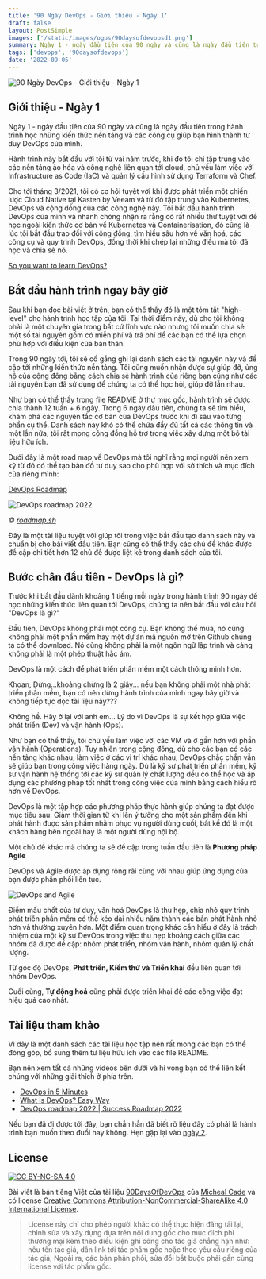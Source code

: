 ```yaml
---
title: '90 Ngày DevOps - Giới thiệu - Ngày 1'
draft: false
layout: PostSimple
images: ['/static/images/ogps/90daysofdevopsd1.png']
summary: Ngày 1 - ngày đầu tiên của 90 ngày và cũng là ngày đầu tiên trong hành trình xây dựng những kiến thức nền tảng và các công cụ giúp bạn hình thành tư duy DevOps của mình
tags: ['devops', '90daysofdevops']
date: '2022-09-05'
---
```


![90 Ngày DevOps - Giới thiệu - Ngày 1](/static/images/ogps/90daysofdevopsd1.png)

<TOCInline toc={props.toc} asDisclosure />

## Giới thiệu - Ngày 1

Ngày 1 - ngày đầu tiên của 90 ngày và cũng là ngày đầu tiên trong hành trình học những kiến thức nền tảng và các công cụ giúp bạn hình thành tư duy DevOps của mình.

Hành trình này bắt đầu với tôi từ vài năm trước, khi đó tôi chỉ tập trung vào các nền tảng ảo hóa và công nghệ liên quan tới cloud, chủ yếu làm việc với Infrastructure as Code (IaC) và quản lý cấu hình sử dụng Terraform và Chef.

Cho tới tháng 3/2021, tôi có cơ hội tuyệt vời khi được phát triển một chiến lược Cloud Native tại Kasten by Veeam và từ đó tập trung vào Kubernetes, DevOps và cộng đồng của các công nghệ này. Tôi bắt đầu hành trình DevOps của mình và nhanh chóng nhận ra rằng có rất nhiều thứ tuyệt vời để học ngoài kiến thức cơ bản về Kubernetes và Containerisation, đó cũng là lúc tôi bắt đầu trao đổi với cộng đồng, tìm hiểu sâu hơn về văn hoá, các công cụ và quy trình DevOps, đồng thời khi chép lại những điều mà tôi đã học và chia sẻ nó.

[So you want to learn DevOps?](https://blog.kasten.io/devops-learning-curve)

## Bắt đầu hành trình ngay bây giờ

Sau khi bạn đọc bài viết ở trên, bạn có thể thấy đó là một tóm tắt "high-level" cho hành trình học tập của tôi. Tại thời điểm này, dù cho tôi không phải là một chuyên gia trong bất cứ lĩnh vực nào nhưng tôi muốn chia sẻ một số tài nguyên gồm có miễn phí và trả phí để các bạn có thể lựa chọn phù hợp với điều kiện của bản thân.

Trong 90 ngày tới, tôi sẽ cố gắng ghi lại danh sách các tài nguyên này và đề cập tới những kiến thức nền tảng. Tôi cũng muốn nhận được sự giúp đỡ, ủng hộ của cộng đồng bằng cách chia sẻ hành trình của riêng bạn cũng như các tài nguyên bạn đã sử dụng để chúng ta có thể học hỏi, giúp đỡ lẫn nhau.

Như bạn có thể thấy trong file README ở thư mục gốc, hành trình sẽ được chia thành 12 tuần + 6 ngày. Trong 6 ngày đầu tiên, chúng ta sẽ tìm hiểu, khám phá các nguyên tắc cơ bản của DevOps trước khi đi sâu vào từng phần cụ thể. Danh sách này khó có thể chứa đầy đủ tất cả các thông tin và một lần nữa, tôi rất mong cộng đồng hỗ trợ trong việc xây dựng một bộ tài liệu hữu ích.

Dưới đây là một road map về DevOps mà tôi nghĩ rằng mọi người nên xem kỹ từ đó có thể tạo bản đồ tư duy sao cho phù hợp với sở thích và mục đích của riêng mình:

[DevOps Roadmap](https://roadmap.sh/devops)

![DevOps roadmap 2022](/static/images/assets/devops2022roadmap.jpeg)

_© [roadmap.sh](https://roadmap.sh/)_

Đây là một tài liệu tuyệt vời giúp tôi trong việc bắt đầu tạo danh sách này và chuẩn bị cho bài viết đầu tiên. Bạn cũng có thể thấy các chủ đề khác được đề cập chi tiết hơn 12 chủ đề được liệt kê trong danh sách của tôi.

## Bước chân đầu tiên - DevOps là gì?

Trước khi bắt đầu dành khoảng 1 tiếng mỗi ngày trong hành trình 90 ngày để học những kiến thức liên quan tới DevOps, chúng ta nên bắt đầu với câu hỏi "DevOps là gì?"

Đầu tiên, DevOps không phải một công cụ. Bạn không thể mua, nó cũng không phải một phần mềm hay một dự án mã nguồn mở trên Github chúng ta có thể download. Nó cũng không phải là một ngôn ngữ lập trình và càng không phải là một phép thuật hắc ám.

DevOps là một cách để phát triển phần mềm một cách thông minh hơn.

Khoan, Dừng...khoảng chừng là 2 giây... nếu bạn không phải một nhà phát triển phần mềm, bạn có nên dừng hành trình của mình ngay bây giờ và không tiếp tục đọc tài liệu này???

Không hề. Hãy ở lại với anh em... Lý do vì DevOps là sự kết hợp giữa việc phát triển (Dev) và vận hành (Ops).

Như bạn có thể thấy, tôi chủ yếu làm việc với các VM và ở gần hơn với phần vận hành (Operations). Tuy nhiên trong cộng đồng, dù cho các bạn có các nền tảng khác nhau, làm việc ở các vị trí khác nhau, DevOps chắc chắn vẫn sẽ giúp bạn trong công việc hàng ngày. Dù là kỹ sư phát triển phần mềm, kỹ sư vận hành hệ thống tới các kỹ sư quản lý chất lượng đều có thể học và áp dụng các phương pháp tốt nhất trong công việc của mình bằng cách hiểu rõ hơn về DevOps.

DevOps là một tập hợp các phương pháp thực hành giúp chúng ta đạt được mục tiêu sau: Giảm thời gian từ khi lên ý tưởng cho một sản phẩm đến khi phát hành được sản phẩm nhằm phục vụ người dùng cuối, bất kể đó là một khách hàng bên ngoài hay là một người dùng nội bộ.

Một chủ đề khác mà chúng ta sẽ đề cập trong tuần đầu tiên là **Phương pháp Agile**

DevOps và Agile được áp dụng rộng rãi cùng với nhau giúp ứng dụng của bạn được phân phối liên tục.

![DevOps and Agile](/static/images/assets/devopsagile.png)

Điểm mấu chốt của tư duy, văn hoá DevOps là thu hẹp, chia nhỏ quy trình phát triển phần mềm có thể kéo dài nhiều năm thành các bản phát hành nhỏ hơn và thường xuyên hơn. Một điểm quan trọng khác cần hiểu ở đây là trách nhiệm của một kỹ sư DevOps trong việc thu hẹp khoảng cách giữa các nhóm đã được đề cập: nhóm phát triển, nhóm vận hành, nhóm quản lý chất lượng.

Từ góc độ DevOps, **Phát triển, Kiểm thử và Triển khai** đều liên quan tới nhóm DevOps.

Cuối cùng, **Tự động hoá** cũng phải được triển khai để các công việc đạt hiệu quả cao nhất.

## Tài liệu tham khảo

Vì đây là một danh sách các tài liệu học tập nên rất mong các bạn có thể đóng góp, bổ sung thêm tư liệu hữu ích vào các file README.

Bạn nên xem tất cả những videos bên dưới và hi vọng bạn có thể liên kết chúng với những giải thích ở phía trên.

- [DevOps in 5 Minutes](https://www.youtube.com/watch?v=Xrgk023l4lI)
- [What is DevOps? Easy Way](https://www.youtube.com/watch?v=_Gpe1Zn-1fE&t=43s)
- [DevOps roadmap 2022 | Success Roadmap 2022](https://www.youtube.com/watch?v=7l_n97Mt0ko)

Nếu bạn đã đi được tới đây, bạn chắn hẳn đã biết rõ liệu đây có phải là hành trình bạn muốn theo đuổi hay không. Hẹn gặp lại vào [ngày 2](/).

## License

[![CC BY-NC-SA 4.0][cc-by-nc-sa-image]][cc-by-nc-sa]

Bài viết là bản tiếng Việt của tài liệu [90DaysOfDevOps](https://github.com/MichaelCade/90DaysOfDevOps/tree/main/Days) của [Micheal Cade](https://twitter.com/MichaelCade1) và có license [Creative Commons Attribution-NonCommercial-ShareAlike 4.0 International License][cc-by-nc-sa].

> License này chỉ cho phép người khác có thể thực hiện đăng tải lại, chỉnh sửa và xây dựng dựa trên nội dung gốc cho mục đích phi thương mại kèm theo điều kiện ghi công cho tác giả chẳng hạn như: nêu tên tác giả, dẫn link tới tác phẩm gốc hoặc theo yêu cầu riêng của tác giả;
> Ngoài ra, các bản phân phối, sửa đổi bắt buộc phải gắn cùng license với tác phẩm gốc.

[cc-by-nc-sa]: http://creativecommons.org/licenses/by-nc-sa/4.0/
[cc-by-nc-sa-image]: https://licensebuttons.net/l/by-nc-sa/4.0/88x31.png
[cc-by-nc-sa-shield]: https://img.shields.io/badge/License-CC%20BY--NC--SA%204.0-lightgrey.svg
